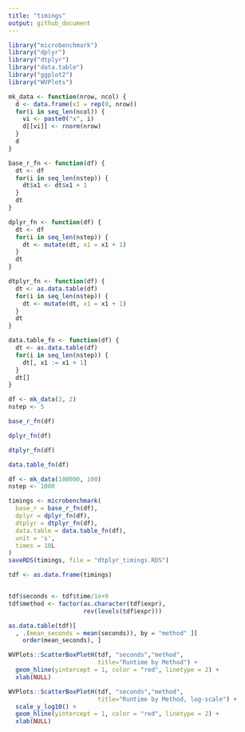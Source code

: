 ```yaml
---
title: "timings"
output: github_document
---
```


```r
library("microbenchmark")
library("dplyr")
library("dtplyr")
library("data.table")
library("ggplot2")
library("WVPlots")
```

```r
mk_data <- function(nrow, ncol) {
  d <- data.frame(x1 = rep(0, nrow))
  for(i in seq_len(ncol)) {
    vi <- paste0("x", i)
    d[[vi]] <- rnorm(nrow)
  }
  d
}

```


```r
base_r_fn <- function(df) {
  dt <- df
  for(i in seq_len(nstep)) {
    dt$x1 <- dt$x1 + 1
  }
  dt
}

dplyr_fn <- function(df) {
  dt <- df
  for(i in seq_len(nstep)) {
    dt <- mutate(dt, x1 = x1 + 1)
  }
  dt
}

dtplyr_fn <- function(df) {
  dt <- as.data.table(df)
  for(i in seq_len(nstep)) {
    dt <- mutate(dt, x1 = x1 + 1)
  }
  dt
}

data.table_fn <- function(df) {
  dt <- as.data.table(df)
  for(i in seq_len(nstep)) {
    dt[, x1 := x1 + 1]
  }
  dt[]
}
```

```r
df <- mk_data(3, 2)
nstep <- 5

base_r_fn(df)

dplyr_fn(df)

dtplyr_fn(df)

data.table_fn(df)
```


```r
df <- mk_data(100000, 100)
nstep <- 1000

timings <- microbenchmark(
  base_r = base_r_fn(df),
  dplyr = dplyr_fn(df),
  dtplyr = dtplyr_fn(df),
  data.table = data.table_fn(df),
  unit = 's',
  times = 10L
)
saveRDS(timings, file = "dtplyr_timings.RDS")
```


```r
tdf <- as.data.frame(timings)


tdf$seconds <- tdf$time/1e+9
tdf$method <- factor(as.character(tdf$expr),
                     rev(levels(tdf$expr)))

as.data.table(tdf)[
  , .(mean_seconds = mean(seconds)), by = "method" ][
    order(mean_seconds), ]

WVPlots::ScatterBoxPlotH(tdf, "seconds","method",  
                         title="Runtime by Method") +
  geom_hline(yintercept = 1, color = "red", linetype = 2) + 
  xlab(NULL)

WVPlots::ScatterBoxPlotH(tdf, "seconds","method",  
                         title="Runtime by Method, log-scale") + 
  scale_y_log10() +
  geom_hline(yintercept = 1, color = "red", linetype = 2) + 
  xlab(NULL)
```

